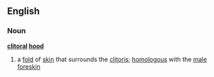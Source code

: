 ==English==
===Noun===
{{wikipedia}}
'''[[clitoral]] [[hood]]'''
#{{anatomy}} a [[fold]] of [[skin]] that surrounds the [[clitoris]]; [[homologous]] with the [[male]] [[foreskin]]